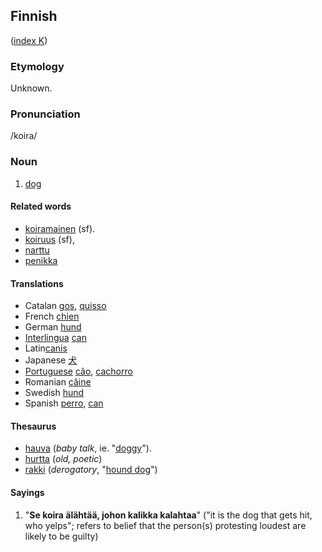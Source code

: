 ==Finnish==
([[Wiktionary:Finnish_index_k|index K]])

===Etymology===
Unknown.

===Pronunciation===
/koira/

===Noun===
#[[dog]]

====Related words====
*[[koiramainen]] (sf).
*[[koiruus]] (sf), 
*[[narttu]]
*[[penikka]]

====Translations====
*Catalan [[gos]], [[quisso]]
*French [[chien]]
*German [[hund]]
*[[Interlingua]] [[can]]
*Latin[[canis]]
*Japanese [[犬]]
*[[Portuguese]] [[cão]], [[cachorro]]
*Romanian [[câine]]
*Swedish [[hund]]
*Spanish [[perro]], [[can]]


====Thesaurus====
*[[hauva]] (''baby talk'', ie. "[[doggy]]").
*[[hurtta]] (''old, poetic'')
*[[rakki]] (''derogatory'', "[[hound dog]]")


==== Sayings ====
# "'''Se koira älähtää, johon kalikka kalahtaa'''" ("it is the dog that gets hit, who yelps"; refers to belief that the person(s) protesting loudest are likely to be guilty)